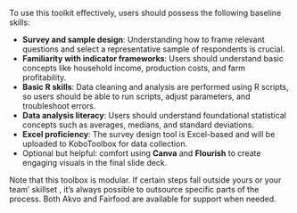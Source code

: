 To use this toolkit effectively, users should possess the following baseline skills:

* **Survey and sample design**: Understanding how to frame relevant questions and select a representative sample of respondents is crucial.  
* **Familiarity with indicator frameworks**: Users should understand basic concepts like household income, production costs, and farm profitability.  
* **Basic R skills**: Data cleaning and analysis are performed using R scripts, so users should be able to run scripts, adjust parameters, and troubleshoot errors.  
* **Data analysis literacy**: Users should understand foundational statistical concepts such as averages, medians, and standard deviations.  
* **Excel proficiency**: The survey design tool is Excel-based and will be uploaded to KoboToolbox for data collection.  
* Optional but helpful: comfort using **Canva** and **Flourish** to create engaging visuals in the final slide deck.

Note that this toolbox is modular. If certain steps fall outside yours or your team’ skillset , it’s always possible to outsource specific parts of the process. Both Akvo and Fairfood are available for support when needed.
